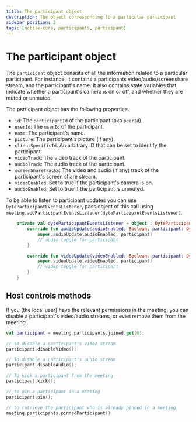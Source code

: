 ```yaml
---
title: The participant object
description: The object corresponding to a particular participant.
sidebar_position: 2
tags: [mobile-core, participants, participant]
---
```


# The participant object

The `participant` object consists of all the information related to a particular
participant. For instance, it contains a participants video/audio/screenshare
stream, and the participant's name. It also contains state variables that
indicate whether a participant's camera is on or off, and whether they are muted
or unmuted.

The participant object has the following properties.

- `id`: The `participantId` of the participant (aka `peerId`).
- `userId`: The `userId` of the participant.
- `name`: The participant's name.
- `picture`: The participant's picture (if any).
- `clientSpecificId`: An arbitrary ID that can be set to identify the
  participant.
- `videoTrack`: The video track of the participant.
- `audioTrack`: The audio track of the participant.
- `screenShareTracks`: The video and audio (if any) track of the participant's
  screen share stream.
- `videoEnabled`: Set to true if the participant's camera is on.
- `audioEnabled`: Set to true if the participant is unmuted.

To be able to listen to participant updates you can use
`DyteParticipantEventsListener`, pass object of this call using
`meeting.addParticipantEventsListener(dyteParticipantEventsListener)`.

```kotlin
    private val dyteParticipantEventsListener = object : DyteParticipantEventsListener {
        override fun audioUpdate(audioEnabled: Boolean, participant: DyteMeetingParticipant) {
            super.audioUpdate(audioEnabled, participant)
            // audio toggle for participant
        }

        override fun videoUpdate(videoEnabled: Boolean, participant: DyteMeetingParticipant) {
            super.videoUpdate(videoEnabled, participant)
            // videp toggle for participant
        }
    }
```

## Host controls methods

If you (the local user) have the relevant permissions in the meeting, you can
disable a participant's video/audio streams, or even remove them from the
meeting.

```kotlin
val participant = meeting.participants.joined.get(0);

// To disable a participant's video stream
participant.disableVideo();

// To disable a participant's audio stream
participant.disableAudio();

// To kick a participant from the meeting
participant.kick();

// to pin a participant in a meeting
participant.pin();

// to retrieve the participant who is already pinned in a meeting
meeting.participants.pinnedParticipant()
```
